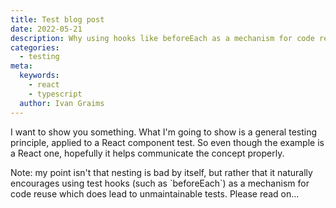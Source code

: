 ```yaml
---
title: Test blog post
date: 2022-05-21
description: Why using hooks like beforeEach as a mechanism for code reuse leads to unmaintainable tests and how to avoid it.
categories:
  - testing
meta:
  keywords:
    - react
    - typescript
  author: Ivan Graims
---
```


I want to show you something. What I'm going to show is a general testing
principle, applied to a React component test. So even though the example is a
React one, hopefully it helps communicate the concept properly.

<callout-info class="aside">
  Note: my point isn't that nesting is bad by itself, but rather that it
  naturally encourages using test hooks (such as `beforeEach`) as a mechanism
  for code reuse which does lead to unmaintainable tests. Please read on...
</callout-info>
